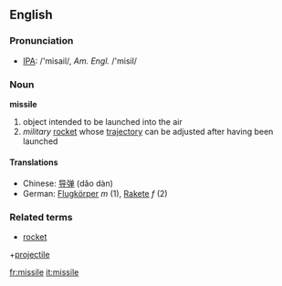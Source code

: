 ==English==
===Pronunciation===
*[[IPA]]: /'misail/, ''Am. Engl.'' /'misil/
===Noun===
'''missile'''
# object intended to be launched into the air
# ''military'' [[rocket]] whose [[trajectory]] can be adjusted after having been launched
====Translations====
*Chinese: [[导弹]] (dǎo dàn)
*German: [[Flugkörper]] ''m'' (1), [[Rakete]] ''f'' (2)
===Related terms===
*[[rocket]]
+[[projectile]]

[[fr:missile]]
[[it:missile]]